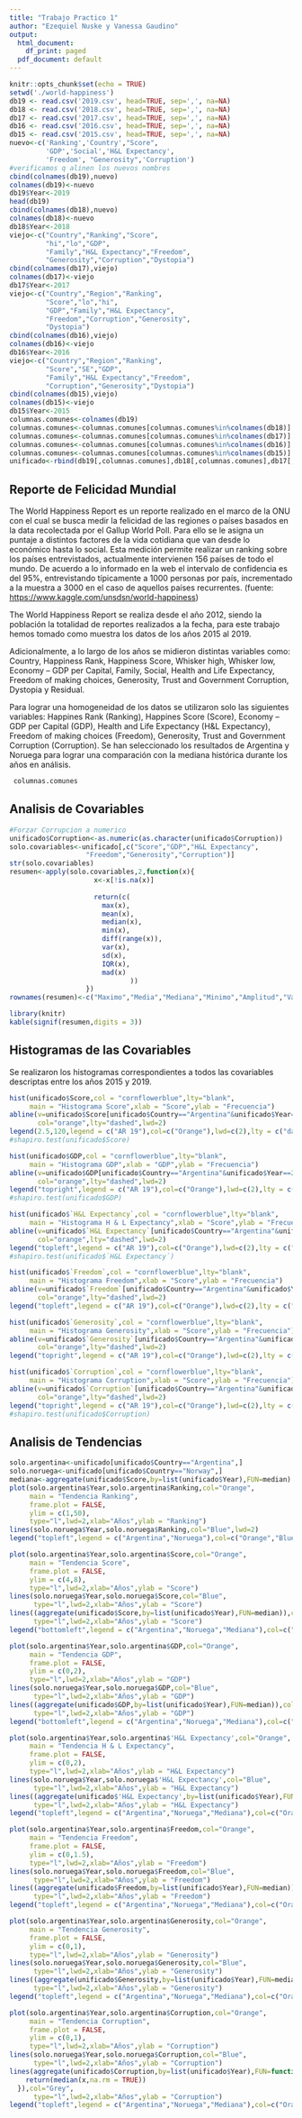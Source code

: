 ```yaml
---
title: "Trabajo Practico 1"
author: "Ezequiel Nuske y Vanessa Gaudino"
output:
  html_document:
    df_print: paged
  pdf_document: default
---
```


```r
knitr::opts_chunk$set(echo = TRUE)
setwd('./world-happiness')
db19 <- read.csv('2019.csv', head=TRUE, sep=',', na=NA)
db18 <- read.csv('2018.csv', head=TRUE, sep=',', na=NA)
db17 <- read.csv('2017.csv', head=TRUE, sep=',', na=NA)
db16 <- read.csv('2016.csv', head=TRUE, sep=',', na=NA)
db15 <- read.csv('2015.csv', head=TRUE, sep=',', na=NA)
nuevo<-c('Ranking','Country',"Score",
         'GDP','Social','H&L Expectancy',
         'Freedom', "Generosity",'Corruption')
#verificamos q alinen los nuevos nombres
cbind(colnames(db19),nuevo)
colnames(db19)<-nuevo
db19$Year<-2019
head(db19)
cbind(colnames(db18),nuevo)
colnames(db18)<-nuevo
db18$Year<-2018
viejo<-c("Country","Ranking","Score",
         "hi","lo","GDP",
         "Family","H&L Expectancy","Freedom",
         "Generosity","Corruption","Dystopia")
cbind(colnames(db17),viejo)
colnames(db17)<-viejo
db17$Year<-2017
viejo<-c("Country","Region","Ranking",
         "Score","lo","hi",
         "GDP","Family","H&L Expectancy",
         "Freedom","Corruption","Generosity",
         "Dystopia")
cbind(colnames(db16),viejo)
colnames(db16)<-viejo
db16$Year<-2016
viejo<-c("Country","Region","Ranking",
         "Score","SE","GDP",
         "Family","H&L Expectancy","Freedom",
         "Corruption","Generosity","Dystopia")
cbind(colnames(db15),viejo)
colnames(db15)<-viejo
db15$Year<-2015
columnas.comunes<-colnames(db19)
columnas.comunes<-columnas.comunes[columnas.comunes%in%colnames(db18)]
columnas.comunes<-columnas.comunes[columnas.comunes%in%colnames(db17)]
columnas.comunes<-columnas.comunes[columnas.comunes%in%colnames(db16)]
columnas.comunes<-columnas.comunes[columnas.comunes%in%colnames(db15)]
unificado<-rbind(db19[,columnas.comunes],db18[,columnas.comunes],db17[,columnas.comunes],db16[,columnas.comunes],db15[,columnas.comunes])
```

## Reporte de Felicidad Mundial

The World Happiness Report es un reporte realizado en el marco de la ONU con el cual se busca medir la felicidad de las regiones o países basados en la data recolectada por el Gallup World Poll. Para ello se le asigna un puntaje a distintos factores de la vida cotidiana que van desde lo económico hasta lo social. Esta medición permite realizar un ranking sobre los países entrevistados, actualmente intervienen 156 países de todo el mundo. De acuerdo a lo informado en la web el intervalo de confidencia es del 95%, entrevistando típicamente a 1000 personas por país, incrementado a la muestra a 3000 en el caso de aquellos países recurrentes. (fuente: <https://www.kaggle.com/unsdsn/world-happiness>)

The World Happiness Report se realiza desde el año 2012, siendo la población la totalidad de reportes realizados a la fecha, para este trabajo hemos tomado como muestra los datos de los años 2015 al 2019.

Adicionalmente, a lo largo de los años se midieron distintas variables como: Country, Happiness Rank, Happiness Score, Whisker high, Whisker low, Economy – GDP per Capital, Family, Social, Health and Life Expectancy, Freedom of making choices, Generosity,   Trust and Government Corruption, Dystopia y Residual.

Para lograr una homogeneidad de los datos se utilizaron solo las siguientes variables: Happines Rank (Ranking), Happines Score (Score), Economy – GDP per Capital (GDP), Health and Life Expectancy (H&L Expectancy), Freedom of making choices (Freedom), Generosity, Trust and Government Corruption (Corruption). Se han seleccionado los resultados de Argentina y Noruega para lograr una comparación con la mediana histórica durante los años en análisis. 

```r
 columnas.comunes
```
## Analisis de Covariables
```r
#Forzar Corrupcion a numerico
unificado$Corruption<-as.numeric(as.character(unificado$Corruption))
solo.covariables<-unificado[,c("Score","GDP","H&L Expectancy",
                   "Freedom","Generosity","Corruption")]
str(solo.covariables)
resumen<-apply(solo.covariables,2,function(x){
                     x<-x[!is.na(x)]
                     
                     return(c(
                       max(x),
                       mean(x),
                       median(x),
                       min(x),
                       diff(range(x)),
                       var(x),
                       sd(x),
                       IQR(x),
                       mad(x)
                              ))
                   })
rownames(resumen)<-c("Maximo","Media","Mediana","Minimo","Amplitud","Varianza","Desvio std.","Rango Interc.","Desv. Med. Abs.")
```
```r
library(knitr)
kable(signif(resumen,digits = 3))
```


## Histogramas de las Covariables

Se realizaron los histogramas correspondientes a todos las covariables descriptas entre los años 2015 y 2019.
```r
hist(unificado$Score,col = "cornflowerblue",lty="blank",
     main = "Histograma Score",xlab = "Score",ylab = "Frecuencia")
abline(v=unificado$Score[unificado$Country=="Argentina"&unificado$Year==2019],
       col="orange",lty="dashed",lwd=2)
legend(2.5,120,legend = c("AR 19"),col=c("Orange"),lwd=c(2),lty = c("dashed"))
#shapiro.test(unificado$Score)
```

```r
hist(unificado$GDP,col = "cornflowerblue",lty="blank",
     main = "Histograma GDP",xlab = "GDP",ylab = "Frecuencia")
abline(v=unificado$GDP[unificado$Country=="Argentina"&unificado$Year==2019],
       col="orange",lty="dashed",lwd=2)
legend("topright",legend = c("AR 19"),col=c("Orange"),lwd=c(2),lty = c("dashed"))
#shapiro.test(unificado$GDP)
```

```r
hist(unificado$`H&L Expectancy`,col = "cornflowerblue",lty="blank",
     main = "Histograma H & L Expectancy",xlab = "Score",ylab = "Frecuencia")
abline(v=unificado$`H&L Expectancy`[unificado$Country=="Argentina"&unificado$Year==2019],
       col="orange",lty="dashed",lwd=2)
legend("topleft",legend = c("AR 19"),col=c("Orange"),lwd=c(2),lty = c("dashed"))
#shapiro.test(unificado$`H&L Expectancy`)
```

```r
hist(unificado$`Freedom`,col = "cornflowerblue",lty="blank",
     main = "Histograma Freedom",xlab = "Score",ylab = "Frecuencia")
abline(v=unificado$`Freedom`[unificado$Country=="Argentina"&unificado$Year==2019],
       col="orange",lty="dashed",lwd=2)
legend("topleft",legend = c("AR 19"),col=c("Orange"),lwd=c(2),lty = c("dashed"))
```

```r
hist(unificado$`Generosity`,col = "cornflowerblue",lty="blank",
     main = "Histograma Generosity",xlab = "Score",ylab = "Frecuencia")
abline(v=unificado$`Generosity`[unificado$Country=="Argentina"&unificado$Year==2019],
       col="orange",lty="dashed",lwd=2)
legend("topright",legend = c("AR 19"),col=c("Orange"),lwd=c(2),lty = c("dashed"))
```

```r
hist(unificado$`Corruption`,col = "cornflowerblue",lty="blank",
     main = "Histograma Corruption",xlab = "Score",ylab = "Frecuencia")
abline(v=unificado$`Corruption`[unificado$Country=="Argentina"&unificado$Year==2019],
       col="orange",lty="dashed",lwd=2)
legend("topright",legend = c("AR 19"),col=c("Orange"),lwd=c(2),lty = c("dashed"))
#shapiro.test(unificado$Corruption)
```

## Analisis de Tendencias

```R
solo.argentina<-unificado[unificado$Country=="Argentina",]
solo.noruega<-unificado[unificado$Country=="Norway",]
mediana<-aggregate(unificado$Score,by=list(unificado$Year),FUN=median)
plot(solo.argentina$Year,solo.argentina$Ranking,col="Orange",
     main = "Tendencia Ranking",
     frame.plot = FALSE,
     ylim = c(1,50),
     type="l",lwd=2,xlab="Años",ylab = "Ranking")
lines(solo.noruega$Year,solo.noruega$Ranking,col="Blue",lwd=2)
legend("topleft",legend = c("Argentina","Noruega"),col=c("Orange","Blue"),lwd=c(2,2),lty = c("solid","solid"))
```
```r
plot(solo.argentina$Year,solo.argentina$Score,col="Orange",
     main = "Tendencia Score",
     frame.plot = FALSE,
     ylim = c(4,8),
     type="l",lwd=2,xlab="Años",ylab = "Score")
lines(solo.noruega$Year,solo.noruega$Score,col="Blue",
      type="l",lwd=2,xlab="Años",ylab = "Score")
lines((aggregate(unificado$Score,by=list(unificado$Year),FUN=median)),col="Grey",
      type="l",lwd=2,xlab="Años",ylab = "Score")
legend("bottomleft",legend = c("Argentina","Noruega","Mediana"),col=c("Orange","Blue","Grey"),lwd=c(2,2,2),lty = c("solid","solid","solid"))
```


```r
plot(solo.argentina$Year,solo.argentina$GDP,col="Orange",
     main = "Tendencia GDP",
     frame.plot = FALSE,
     ylim = c(0,2),
     type="l",lwd=2,xlab="Años",ylab = "GDP")
lines(solo.noruega$Year,solo.noruega$GDP,col="Blue",
      type="l",lwd=2,xlab="Años",ylab = "GDP")
lines((aggregate(unificado$GDP,by=list(unificado$Year),FUN=median)),col="Grey",
      type="l",lwd=2,xlab="Años",ylab = "GDP")
legend("bottomleft",legend = c("Argentina","Noruega","Mediana"),col=c("Orange","Blue","Grey"),lwd=c(2,2,2),lty = c("solid","solid","solid"))
```


```r
plot(solo.argentina$Year,solo.argentina$'H&L Expectancy',col="Orange",
     main = "Tendencia H & L Expectancy",
     frame.plot = FALSE,
     ylim = c(0,2),
     type="l",lwd=2,xlab="Años",ylab = "H&L Expectancy")
lines(solo.noruega$Year,solo.noruega$'H&L Expectancy',col="Blue",
      type="l",lwd=2,xlab="Años",ylab = "H&L Expectancy")
lines((aggregate(unificado$'H&L Expectancy',by=list(unificado$Year),FUN=median)),col="Grey",
      type="l",lwd=2,xlab="Años",ylab = "H&L Expectancy")
legend("topleft",legend = c("Argentina","Noruega","Mediana"),col=c("Orange","Blue","Grey"),lwd=c(2,2,2),lty = c("solid","solid","solid"))
```


```r
plot(solo.argentina$Year,solo.argentina$Freedom,col="Orange",
     main = "Tendencia Freedom",
     frame.plot = FALSE,
     ylim = c(0,1.5),
     type="l",lwd=2,xlab="Años",ylab = "Freedom")
lines(solo.noruega$Year,solo.noruega$Freedom,col="Blue",
      type="l",lwd=2,xlab="Años",ylab = "Freedom")
lines((aggregate(unificado$Freedom,by=list(unificado$Year),FUN=median)),col="Grey",
      type="l",lwd=2,xlab="Años",ylab = "Freedom")
legend("topleft",legend = c("Argentina","Noruega","Mediana"),col=c("Orange","Blue","Grey"),lwd=c(2,2,2),lty = c("solid","solid","solid"))
```


```r
plot(solo.argentina$Year,solo.argentina$Generosity,col="Orange",
     main = "Tendencia Generosity",
     frame.plot = FALSE,
     ylim = c(0,1),
     type="l",lwd=2,xlab="Años",ylab = "Generosity")
lines(solo.noruega$Year,solo.noruega$Generosity,col="Blue",
      type="l",lwd=2,xlab="Años",ylab = "Generosity")
lines((aggregate(unificado$Generosity,by=list(unificado$Year),FUN=median)),col="Grey",
      type="l",lwd=2,xlab="Años",ylab = "Generosity")
legend("topleft",legend = c("Argentina","Noruega","Mediana"),col=c("Orange","Blue","Grey"),lwd=c(2,2,2),lty = c("solid","solid","solid"))
```

```r
plot(solo.argentina$Year,solo.argentina$Corruption,col="Orange",
     main = "Tendencia Corruption",
     frame.plot = FALSE,
     ylim = c(0,1),
     type="l",lwd=2,xlab="Años",ylab = "Corruption")
lines(solo.noruega$Year,solo.noruega$Corruption,col="Blue",
      type="l",lwd=2,xlab="Años",ylab = "Corruption")
lines(aggregate(unificado$Corruption,by=list(unificado$Year),FUN=function(x){
    return(median(x,na.rm = TRUE))
  }),col="Grey",
      type="l",lwd=2,xlab="Años",ylab = "Corruption")
legend("topleft",legend = c("Argentina","Noruega","Mediana"),col=c("Orange","Blue","Grey"),lwd=c(2,2,2),lty = c("solid","solid","solid"))
```